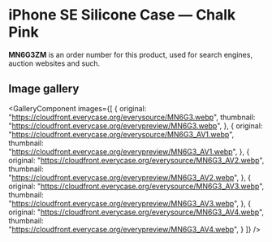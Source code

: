 
# iPhone SE Silicone Case — Chalk Pink

<Callout type='info' emoji='👉🏻'>**MN6G3ZM** is an order number for this product, used for search engines, auction websites and such.</Callout>

## Image gallery

<GalleryComponent
    images={[
      {
        original: "https://cloudfront.everycase.org/everysource/MN6G3.webp",
        thumbnail: "https://cloudfront.everycase.org/everypreview/MN6G3.webp",
      },
      {
        original: "https://cloudfront.everycase.org/everysource/MN6G3_AV1.webp",
        thumbnail: "https://cloudfront.everycase.org/everypreview/MN6G3_AV1.webp",
      },
      {
        original: "https://cloudfront.everycase.org/everysource/MN6G3_AV2.webp",
        thumbnail: "https://cloudfront.everycase.org/everypreview/MN6G3_AV2.webp",
      },
      {
        original: "https://cloudfront.everycase.org/everysource/MN6G3_AV3.webp",
        thumbnail: "https://cloudfront.everycase.org/everypreview/MN6G3_AV3.webp",
      },
      {
        original: "https://cloudfront.everycase.org/everysource/MN6G3_AV4.webp",
        thumbnail: "https://cloudfront.everycase.org/everypreview/MN6G3_AV4.webp",
      }
    ]}
  />
